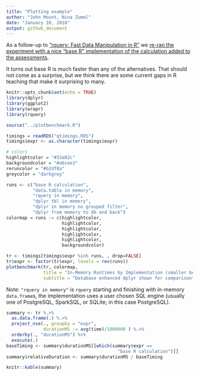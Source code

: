 ```yaml
---
title: "Plotting example"
author: "John Mount, Nina Zumel"
date: "January 10, 2018"
output: github_document
---
```


As a follow-up to ["rquery: Fast Data Manipulation in R"](http://www.win-vector.com/blog/2018/01/rquery-fast-data-manipulation-in-r/)
we [re-ran the experiment with a nice "base R" implementation of the calculation
added to the assessments](https://github.com/WinVector/rquery/blob/master/extras/QTimingFollowup/QTiming.md).  

It turns out base R is much faster than any of the alternatives.  That should not come as a surprise, but we think there are some current gaps in R teaching that make it surprising to many.

```r
knitr::opts_chunk$set(echo = TRUE)
library(dplyr)
library(ggplot2)
library(wrapr)
library(rquery)

source("../plotbenchmark.R")

timings = readRDS("qtimings.RDS")
timings$expr <- as.character(timings$expr)

# colors
highlightcolor = "#33a02c"
backgroundcolor = "#a6cee3"
reruncolor = "#b2df8a"
greycolor = "darkgrey"

```

```r



runs <- c("base R calculation",
          "data.table in memory", 
          "rquery in memory",
          "dplyr tbl in memory",
          "dplyr in memory no grouped filter",
          "dplyr from memory to db and back")
colormap = runs := c(highlightcolor,
                     highlightcolor,
                     highlightcolor,
                     highlightcolor,
                     highlightcolor,
                     backgroundcolor)

tr <- timings[timings$expr %in% runs, , drop=FALSE]
tr$expr <- factor(tr$expr, levels = rev(runs))
plotbenchmark(tr, colormap, 
              title = "In-Memory Runtimes by Implementation (smaller better)",
              subtitle = "Database enhanced dplyr shown for comparison")
```

Note: `"rquery in memory"` is `rquery` starting and finishing with in-memory 
`data.frame`s, the implementation uses a user chosen SQL engine (usually one of PostgreSQL, SparkSQL, or SQLite; in this case PostgreSQL).

```r
summary <- tr %.>% 
  as.data.frame(.) %.>%
  project_nse(., groupby = "expr", 
              durationMS := avg(time)/1000000 ) %.>%
  orderby(., "durationMS") %>%
  execute(.)
baseTiming <- summary$durationMS[[which(summary$expr == 
                                          "base R calculation")]]
summary$relativeDuration <- summary$durationMS / baseTiming

knitr::kable(summary)

```
